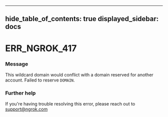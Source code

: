 

---
hide_table_of_contents: true
displayed_sidebar: docs
---


# ERR_NGROK_417

### Message
This wildcard domain would conflict with a domain reserved for another account. Failed to reserve `DOMAIN`.

<ErrorDetails />



### Further help
If you're having trouble resolving this error, please reach out to [support@ngrok.com](mailto:support@ngrok.com?subject=Help%20with%20ERR_NGROK_417)

